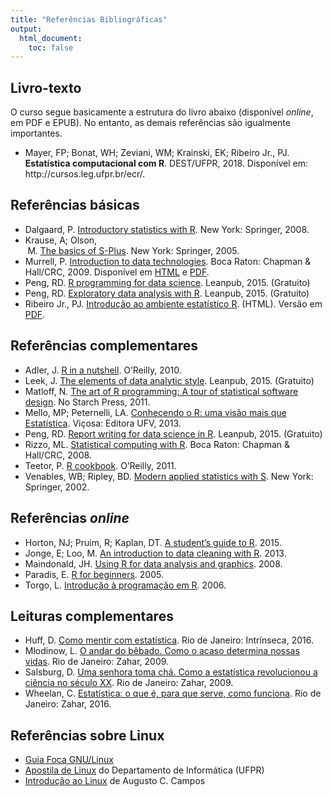```yaml
---
title: "Referências Bibliográficas"
output:
  html_document:
    toc: false
---
```


## Livro-texto

O curso segue basicamente a estrutura do livro abaixo (disponível
*online*, em PDF e EPUB). No entanto, as demais referências são
igualmente importantes.

- Mayer, FP; Bonat, WH; Zeviani, WM; Krainski, EK; Ribeiro Jr., PJ.
  **Estatística computacional com R**. DEST/UFPR, 2018. Disponível em:
  http://cursos.leg.ufpr.br/ecr/.

## Referências básicas

- Dalgaard, P.
  [Introductory statistics with R](http://www.springer.com/us/book/9780387790534).
  New York: Springer, 2008.
- Krause, A; Olson,
  M.
  [The basics of S-Plus](http://www.springer.com/gp/book/9780387261096).
  New York: Springer, 2005.
- Murrell, P.
  [Introduction to data technologies](https://www.crcpress.com/Introduction-to-Data-Technologies/Murrell/9781420065176).
  Boca Raton: Chapman & Hall/CRC, 2009. Disponível em
  [HTML](https://www.stat.auckland.ac.nz/~paul/ItDT/HTML) e
  [PDF](https://www.stat.auckland.ac.nz/~paul/ItDT/itdt-2013-03-26.pdf).
- Peng, RD.
  [R programming for data science](https://leanpub.com/rprogramming).
  Leanpub, 2015. (Gratuito)
- Peng, RD.
  [Exploratory data analysis with R](https://leanpub.com/exdata).
  Leanpub, 2015. (Gratuito)
- Ribeiro Jr., PJ.
  [Introdução ao ambiente estatístico R](http://www.leg.ufpr.br/~paulojus/embrapa/Rembrapa/).
  (HTML). Versão em
  [PDF](http://www.leg.ufpr.br/~paulojus/embrapa/Rembrapa/Rembrapa.pdf).

## Referências complementares

- Adler, J.
  [R in a nutshell](http://shop.oreilly.com/product/0636920022008.do).
  O'Reilly, 2010.
- Leek, J.
  [The elements of data analytic style](https://leanpub.com/datastyle).
  Leanpub, 2015. (Gratuito)
- Matloff, N.
  [The art of R programming: A tour of statistical software design](https://www.nostarch.com/artofr.htm).
  No Starch Press, 2011.
- Mello, MP; Peternelli, LA.
  [Conhecendo o R: uma visão mais que Estatística](http://www.dsr.inpe.br/~mello/Conhecendo_o_R.html).
  Viçosa: Editora UFV, 2013.
- Peng, RD.
  [Report writing for data science in R](https://leanpub.com/reportwriting).
  Leanpub, 2015. (Gratuito)
- Rizzo, ML.
  [Statistical computing with R](https://www.crcpress.com/Statistical-Computing-with-R/Rizzo/9781584885450).
  Boca Raton: Chapman & Hall/CRC, 2008.
- Teetor, P.
  [R cookbook](http://shop.oreilly.com/product/9780596809164.do).
  O'Reilly, 2011.
- Venables, WB; Ripley, BD.
  [Modern applied statistics with S](http://www.springer.com/us/book/9780387954578).
  New York: Springer, 2002.

## Referências *online*

- Horton, NJ; Pruim, R; Kaplan, DT.
  [A student's guide to R](http://cran-r.c3sl.ufpr.br/doc/contrib/Horton+Pruim+Kaplan_MOSAIC-StudentGuide.pdf). 2015.
- Jonge, E; Loo, M.
  [An introduction to data cleaning with R](http://cran-r.c3sl.ufpr.br/doc/contrib/de_Jonge+van_der_Loo-Introduction_to_data_cleaning_with_R.pdf). 2013.
- Maindonald, JH.
  [Using R for data analysis and graphics](http://cran-r.c3sl.ufpr.br/doc/contrib/usingR.pdf). 2008.
- Paradis, E.
  [R for beginners](http://cran-r.c3sl.ufpr.br/doc/contrib/Paradis-rdebuts_en.pdf). 2005.
- Torgo, L.
  [Introdução à programação em R](http://cran-r.c3sl.ufpr.br/doc/contrib/Torgo-ProgrammingIntro.pdf). 2006.

## Leituras complementares

- Huff, D.
  [Como mentir com estatística](http://www.intrinseca.com.br/livro/624/).
  Rio de Janeiro: Intrínseca, 2016.
- Mlodinow, L.
  [O andar do bêbado. Como o acaso determina nossas vidas](http://zahar.com.br/livro/o-andar-do-b%C3%AAbado).
  Rio de Janeiro: Zahar, 2009.
- Salsburg, D.
  [Uma senhora toma chá. Como a estatística revolucionou a ciência no século XX](http://www.zahar.com.br/livro/uma-senhora-toma-cha).
  Rio de Janeiro: Zahar, 2009.
- Wheelan, C.
  [Estatística: o que é, para que serve, como funciona](http://www.zahar.com.br/livro/estatistica).
  Rio de Janeiro: Zahar, 2016.

## Referências sobre Linux

- [Guia Foca GNU/Linux](http://www.guiafoca.org)
- [Apostila de Linux](http://www.inf.ufpr.br/cursos/ci055/linux.pdf) do
  Departamento de Informática (UFPR)
- [Introdução ao Linux](http://br-linux.org/tutoriais/apostila_linux.sxw.pdf)
  de Augusto C. Campos
